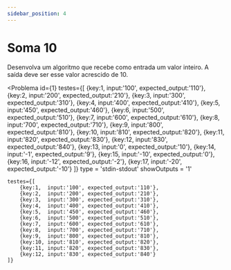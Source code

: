 ```yaml
---
sidebar_position: 4
---
```


# Soma 10

Desenvolva um algoritmo que recebe como entrada um valor inteiro. A saída deve ser esse valor acrescido de 10.

<Problema id={1}
testes={[
    {key:1,  input:'100', expected_output:'110'},
    {key:2,  input:'200', expected_output:'210'},
    {key:3,  input:'300', expected_output:'310'},
    {key:4,  input:'400', expected_output:'410'},
    {key:5,  input:'450', expected_output:'460'},
    {key:6,  input:'500', expected_output:'510'},
    {key:7,  input:'600', expected_output:'610'},
    {key:8,  input:'700', expected_output:'710'},
    {key:9,  input:'800', expected_output:'810'},
    {key:10, input:'810', expected_output:'820'},
    {key:11, input:'820', expected_output:'830'},
    {key:12, input:'830', expected_output:'840'},
    {key:13, input:'0',   expected_output:'10'},
    {key:14, input:'-1',  expected_output:'9'},
    {key:15, input:'-10',  expected_output:'0'},
    {key:16, input:'-12', expected_output:'-2'},
    {key:17, input:'-20', expected_output:'-10'}
]}
type = 'stdin-stdout'
showOutputs = '1'
></Problema>

```
testes={[
    {key:1,  input:'100', expected_output:'110'},
    {key:2,  input:'200', expected_output:'210'},
    {key:3,  input:'300', expected_output:'310'},
    {key:4,  input:'400', expected_output:'410'},
    {key:5,  input:'450', expected_output:'460'},
    {key:6,  input:'500', expected_output:'510'},
    {key:7,  input:'600', expected_output:'610'},
    {key:8,  input:'700', expected_output:'710'},
    {key:9,  input:'800', expected_output:'810'},
    {key:10, input:'810', expected_output:'820'},
    {key:11, input:'820', expected_output:'830'},
    {key:12, input:'830', expected_output:'840'}
]}
```
